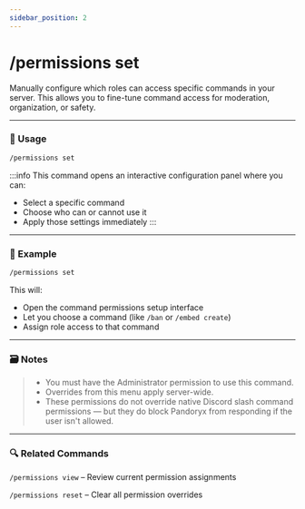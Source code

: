 ```yaml
---
sidebar_position: 2
---
```


# /permissions set 

Manually configure which roles can access specific commands in your server. This allows you to fine-tune command access for moderation, organization, or safety.

<hr className="md-divider-gradient" />

### 💬 Usage
```bash
/permissions set
```
:::info
This command opens an interactive configuration panel where you can:
- Select a specific command
- Choose who can or cannot use it
- Apply those settings immediately
:::

<hr className="md-divider-gradient" />

### 📌 Example
```bash
/permissions set
```
This will:
- Open the command permissions setup interface
- Let you choose a command (like `/ban` or `/embed create`)
- Assign role access to that command

<hr className="md-divider-gradient" />

### 🗃️ Notes
> - You must have the Administrator permission to use this command.
> - Overrides from this menu apply server-wide.
> - These permissions do not override native Discord slash command permissions — but they do block Pandoryx from responding if the user isn't allowed.

<hr className="md-divider-gradient" />

### 🔍 Related Commands
`/permissions view` – Review current permission assignments

`/permissions reset` – Clear all permission overrides